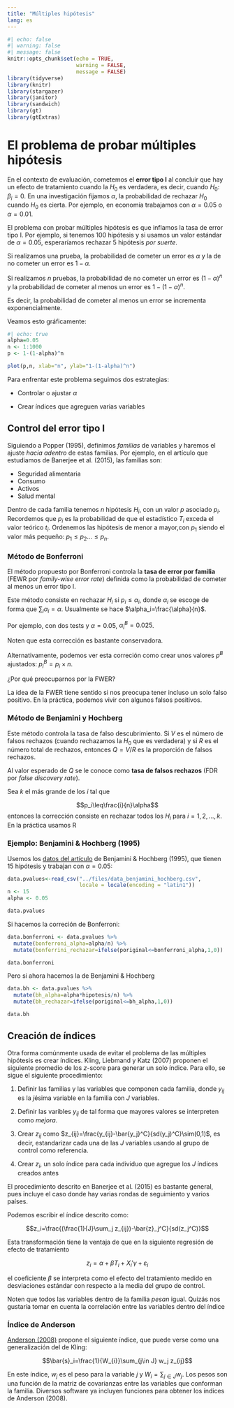 ```yaml
---
title: "Múltiples hipótesis"
lang: es
---
```


```r
#| echo: false
#| warning: false 
#| message: false
knitr::opts_chunk$set(echo = TRUE,
                      warning = FALSE,
                      message = FALSE)
library(tidyverse)
library(knitr)
library(stargazer)
library(janitor)
library(sandwich)
library(gt)
library(gtExtras)
```


# El problema de probar múltiples hipótesis

En el contexto de evaluación, cometemos el **error tipo I** al concluir que hay un efecto de tratamiento cuando la $H_0$ es verdadera, es decir, cuando $H_0:\;\beta_i=0$. En una investigación fijamos $\alpha$, la probabilidad de rechazar $H_0$ cuando $H_0$ es cierta. Por ejemplo, en economía trabajamos con $\alpha=0.05$ o $\alpha=0.01$.

El problema con probar múltiples hipótesis es que inflamos la tasa de error tipo I. Por ejemplo, si tenemos 100 hipótesis y si usamos un valor estándar de $\alpha=0.05$, esperaríamos rechazar 5 hipótesis *por suerte*.


Si realizamos una prueba, la probabilidad de cometer un error es $\alpha$ y la de no cometer un error es $1-\alpha$.

Si realizamos $n$ pruebas, la probabilidad de no cometer un error es $(1-\alpha)^n$ y la probabilidad de cometer al menos un error es $1-(1-\alpha)^n$.

Es decir, la probabilidad de cometer al menos un error se incrementa exponencialmente.

Veamos esto gráficamente:

```r
#| echo: true
alpha=0.05
n <- 1:1000
p <- 1-(1-alpha)^n

plot(p,n, xlab="n", ylab="1-(1-alpha)^n")

```


Para enfrentar este problema seguimos dos estrategias:

  - Controlar o ajustar $\alpha$
  
  - Crear índices que agreguen varias variables
  

## Control del error tipo I

Siguiendo a Popper (1995), definimos *familias* de variables y haremos el ajuste *hacia adentro* de estas familias. Por ejemplo, en el artículo que estudiamos de Banerjee et al. (2015), las familias son:

  - Seguridad alimentaria
  - Consumo
  - Activos
  - Salud mental
  
Dentro de cada familia tenemos $n$ hipótesis $H_i$, con un valor $p$ asociado $p_i$. Recordemos que $p_i$ es la probabilidad de que el estadístico $T_i$ exceda el valor teórico $t_i$. Ordenemos las hipótesis de menor a mayor,con $p_1$ siendo el valor más pequeño: $p_1\leq p_2\ldots \leq p_n$.


### Método de Bonferroni

El método propuesto por Bonferroni controla la **tasa de error por familia** (FEWR por *family-wise error rate*) definida como la probabilidad de cometer al menos un error tipo I.

Este método consiste en rechazar $H_i$ si $p_i\leq \alpha_i$, donde $\alpha_i$ se escoge de forma que $\sum_i\alpha_i=\alpha$. Usualmente se hace $\alpha_i=\frac{\alpha}{n}$.

Por ejemplo, con dos tests y $\alpha=0.05$, $\alpha_i^B=0.025$.

Noten que esta corrección es bastante conservadora.

Alternativamente, podemos ver esta correción como crear unos valores $p^B$ ajustados: $p_i^B=p_i\times n$.

¿Por qué preocuparnos por la FWER?

La idea de la FWER tiene sentido si nos preocupa tener incluso un solo falso positivo. En la práctica, podemos vivir con algunos falsos positivos.

### Método de Benjamini y Hochberg

Este método controla la tasa de falso descubrimiento. Si $V$ es el número de falsos rechazos (cuando rechazamos la $H_0$ que es verdadera) y si $R$ es el número total de rechazos, entonces $Q=V/R$ es la proporción de falsos rechazos.

Al valor esperado de $Q$ se le conoce como **tasa de falsos rechazos** (FDR por *false discovery rate*).

Sea $k$ el más grande de los $i$ tal que

$$p_i\leq\frac{i}{n}\alpha$$
entonces la corrección consiste en rechazar todos los $H_i$ para $i=1,2,\ldots,k$. En la práctica usamos R


### Ejemplo: Benjamini & Hochberg (1995)

Usemos los [datos del artículo](../files/data_benjamini_hochberg.csv) de Benjamini & Hochberg (1995), que tienen 15 hipótesis y trabajan con $\alpha=0.05$:

```r

data.pvalues<-read_csv("../files/data_benjamini_hochberg.csv",
                       locale = locale(encoding = "latin1"))  
n <- 15
alpha <- 0.05

data.pvalues
```

Si hacemos la correción de Bonferroni:

```r
data.bonferroni <- data.pvalues %>% 
  mutate(bonferroni_alpha=alpha/n) %>% 
  mutate(bonferrini_rechazar=ifelse(poriginal<=bonferroni_alpha,1,0))

data.bonferroni
```


Pero si ahora hacemos la de Benjamini & Hochberg

```r
data.bh <- data.pvalues %>% 
  mutate(bh_alpha=alpha*hipotesis/n) %>% 
  mutate(bh_rechazar=ifelse(poriginal<=bh_alpha,1,0))

data.bh
```

## Creación de índices

Otra forma comúnmente usada de evitar el problema de las múltiples hipótesis es crear índices. Kling, Liebmand y Katz (2007) proponen el siguiente promedio de los $z$-score para generar un solo índice. Para ello, se sigue el siguiente procedimiento:

1. Definir las familias y las variables que componen cada familia, donde $y_{ij}$ es la $j$ésima variable en la familia con $J$ variables.
  
1. Definir las varibles $y_{ij}$ de tal forma que mayores valores se interpreten como *mejora*.
  
1. Crear $z_{ij}$ como $z_{ij}=\frac{y_{ij}-\bar{y_j}^C}{sd(y_j)^C}\sim(0,1)$, es decir, estandarizar cada una de las $J$ variables usando al grupo de control como referencia.
  
1. Crear $z_i$, un solo índice para cada individuo que agregue los $J$ índices creados antes

El procedimiento descrito en Banerjee et al. (2015) es bastante general, pues incluye el caso donde hay varias rondas de seguimiento y varios países.
  
Podemos escribir el índice descrito como:

   $$z_i=\frac{(\frac{1}{J}\sum_j z_{ij})-\bar{z}_j^C}{sd(z_j^C)}$$

Esta transformación tiene la ventaja de que en la siguiente regresión de efecto de tratamiento

$$z_i=\alpha+\beta T_i + X_i'\gamma+\varepsilon_i$$

el coeficiente $\beta$ se interpreta como el efecto del tratamiento medido en desviaciones estándar con respecto a la media del grupo de control.

Noten que todos las variables dentro de la familia *pesan* igual. Quizás nos gustaría tomar en cuenta la correlación entre las variables dentro del índice

### Índice de Anderson

[Anderson (2008)](https://are.berkeley.edu/~mlanderson/pdf/Anderson%202008a.pdf) propone el siguiente índice, que puede verse como una generalización del de Kling:

$$\bar{s}_i=\frac{1}{W_{i}}\sum_{j\in J} w_j z_{ij}$$

En este índice, $w_j$ es el peso para la variable $j$ y $W_i=\sum_{j\in J}w_{j}$. Los pesos son una función de la matriz de covarianzas entre las variables que conforman la familia. Diversos software ya incluyen funciones para obtener los índices de Anderson (2008).
